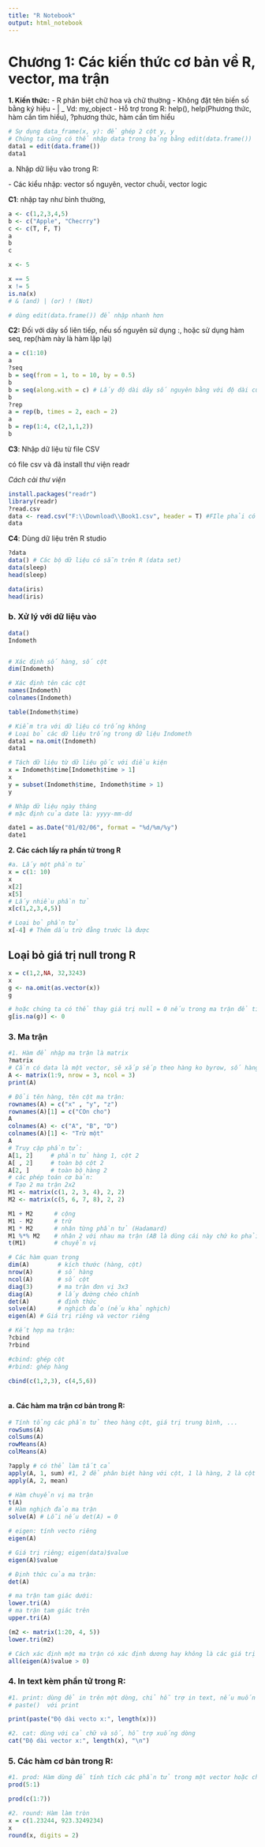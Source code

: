 ```yaml
---
title: "R Notebook"
output: html_notebook
---
```


# Chương 1: Các kiến thức cơ bản về R, vector, ma trận

**1. Kiến thức:**
- R phân biệt chữ hoa và chữ thường
- Không đặt tên biến số bằng ký hiệu - | _ Vd: my_object
-  Hỗ trợ trong R: help(), help(Phương thức, hàm cần tìm hiểu), ?phương thức, hàm cần tìm hiểu

```r
# Sự dụng data_frame(x, y): để ghép 2 cột y, y
# Chúng ta cũng có thể nhập data trong bảng bằng edit(data.frame())
data1 = edit(data.frame())
data1

```


a\. Nhập dữ liệu vào trong R:

\- Các kiểu nhập: vector số nguyên, vector chuỗi, vector logic

**C1**: nhập tay như bình thường,

```r
a <- c(1,2,3,4,5)
b <- c("Apple", "Checrry")
c <- c(T, F, T)
a
b
c

x <- 5

x == 5
x != 5
is.na(x)
# & (and) | (or) ! (Not)

# dùng edit(data.frame()) để nhập nhanh hơn

```

**C2:** Đối với dãy số liên tiếp, nếu số nguyên sử dụng :, hoặc sử dụng hàm seq, rep(hàm này là hàm lặp lại)

```r
a = c(1:10)
a
?seq
b = seq(from = 1, to = 10, by = 0.5)
b
b = seq(along.with = c) # Lấy độ dài dãy số nguyên bằng với độ dài của dãy  chuyền vào
b
?rep
a = rep(b, times = 2, each = 2)
a
b = rep(1:4, c(2,1,1,2))
b
```

**C3**: Nhập dữ liệu từ file CSV

có file csv và đã install thư viện readr

*Cách cài thư viện*

```r
install.packages("readr")
library(readr)
?read.csv
data <- read.csv("F:\\Download\\Book1.csv", header = T) #FIle phải có đuôi csv mới đọc được, với lại lưu trực tiếp trên máy hoặc phải đổi
data
```

**C4**: Dùng dữ liệu trên R studio

```r
?data
data() # Các bộ dữ liệu có sẵn trên R (data set)
data(sleep)
head(sleep)

data(iris) 
head(iris)
```

### b. Xử lý với dữ liệu vào
```r
data()
Indometh


# Xác định số hàng, số cột
dim(Indometh)

# Xác định tên các cột
names(Indometh)
colnames(Indometh)

table(Indometh$time)

# Kiểm tra với dữ liệu có trống không
# Loại bỏ các dữ liệu trống trong dữ liệu Indometh
data1 = na.omit(Indometh)
data1

# Tách dữ liệu từ dữ liệu gốc với điều kiện
x = Indometh$time[Indometh$time > 1]
x
y = subset(Indometh$time, Indometh$time > 1)
y

# Nhập dữ liệu ngày tháng 
# mặc định của date là: yyyy-mm-dd

date1 = as.Date("01/02/06", format = "%d/%m/%y")
date1


```





**2. Các cách lấy ra phần tử trong R**

```r
#a. Lấy một phần tử
x = c(1: 10)
x
x[2]
x[5]
# Lấy nhiều phần tử
x[c(1,2,3,4,5)]

# Loại bỏ phần tử 
x[-4] # Thêm dấu trừ đằng trước là được
```

## Loại bỏ giá trị null trong R

```r
x = c(1,2,NA, 32,3243)
x
g <- na.omit(as.vector(x)) 
g

# hoặc chúng ta có thể thay giá trị null = 0 nếu trong ma trận để tính toán
g[is.na(g)] <- 0 
```

### 3. **Ma trận**

```r
#1. Hàm để nhập ma trận là matrix
?matrix
# Cần có data là một vector, sẽ xắp sếp theo hàng ko byrow, số hàng, cột, nrow, ncol
A <- matrix(1:9, nrow = 3, ncol = 3)
print(A)

# Đổi tên hàng, tên cột ma trận:
rownames(A) = c("x" , "y", "z")
rownames(A)[1] = c("COn cho")
A
colnames(A) <- c("A", "B", "D") 
colnames(A)[1] <- "Trừ một"
A
# Truy cập phần tử:
A[1, 2]     # phần tử hàng 1, cột 2
A[ , 2]     # toàn bộ cột 2
A[2, ]      # toàn bộ hàng 2
# các phép toán cơ bản:
# Tạo 2 ma trận 2x2
M1 <- matrix(c(1, 2, 3, 4), 2, 2)
M2 <- matrix(c(5, 6, 7, 8), 2, 2)

M1 + M2      # cộng
M1 - M2      # trừ
M1 * M2      # nhân từng phần tử (Hadamard)
M1 %*% M2    # nhân 2 với nhau ma trận (AB là dùng cái này chứ ko phải cái * bình thường này đâu nhé)
t(M1)        # chuyển vị

# Các hàm quan trọng
dim(A)        # kích thước (hàng, cột)
nrow(A)       # số hàng
ncol(A)       # số cột
diag(3)       # ma trận đơn vị 3x3
diag(A)       # lấy đường chéo chính
det(A)        # định thức
solve(A)      # nghịch đảo (nếu khả nghịch)
eigen(A) # Giá trị riêng và vector riêng

# Kết hợp ma trận:
?cbind
?rbind

#cbind: ghép cột
#rbind: ghép hàng

cbind(c(1,2,3), c(4,5,6))



```

#### a. Các hàm ma trận cơ bản trong R:

```r


# Tính tổng các phần tử theo hàng cột, giá trị trung bình, ...
rowSums(A)
colSums(A)
rowMeans(A)
colMeans(A)

?apply # có thể làm tất cả
apply(A, 1, sum) #1, 2 để phân biệt hàng với cột, 1 là hàng, 2 là cột
apply(A, 2, mean)

# Hàm chuyển vị ma trận
t(A)
# Hàm nghịch đảo ma trận
solve(A) # Lỗi nếu det(A) = 0

# eigen: tính vecto riêng
eigen(A)

# Giá trị riêng; eigen(data)$value
eigen(A)$value

# Định thức của ma trận:
det(A)

# ma trận tam giác dưới:
lower.tri(A)
# ma trận tam giác trên 
upper.tri(A)

(m2 <- matrix(1:20, 4, 5))
lower.tri(m2)

# Cách xác định một ma trận có xác định dương hay không là các giá trị riêng của nó đều lớn hơn 0
all(eigen(A)$value > 0)

```

### 4. In text kèm phần tử trong R:

```r
#1. print: dùng để in trên một dòng, chỉ hỗ trợ in text, nếu muốn in thêm kiểu hàm có giá trị cần dùng 
# paste()  với print

print(paste("Độ dài vecto x:", length(x)))

#2. cat: dùng với cả chữ và số, hỗ trợ xuống dòng
cat("Độ dài vector x:", length(x), "\n")

```

### 5. Các hàm cơ bản trong R:

```r
#1. prod: Hàm dùng để tính tích các phần tử trong một vector hoặc chúng ta cũng có thể dùng nó để tính giai thừa ví dụ 5!
prod(5:1)

prod(c(1:7))

#2. round: Hàm làm tròn
x = c(1.23244, 923.3249234)
x
round(x, digits = 2)
```



